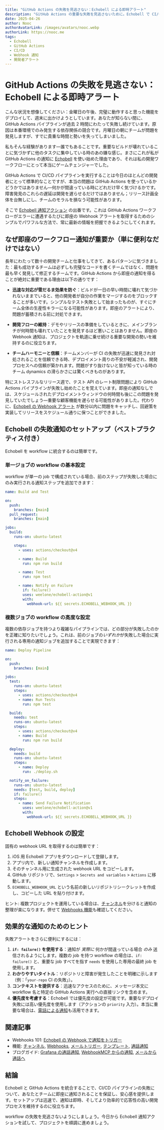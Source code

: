 ```yaml
---
title: "GitHub Actions の失敗を見逃さない：Echobell による即時アラート"
description: "GitHub Actions の重要な失敗を見逃さないために。Echobell で CI/CD 向けの即時 Webhook 通知と開発者アラートを設定する方法—実践的なヒントとチーム運用のコツ付き。"
date: 2025-04-26
author: Nooc
authorAvatarLink: /images/avatars/nooc.webp
authorLink: https://nooc.me
tags:
  - Echobell
  - GitHub Actions
  - CI/CD
  - Webhook 通知
  - 開発者アラート
---
```


# GitHub Actions の失敗を見逃さない：Echobell による即時アラート

こんな状況を想像してください：金曜日の午後、完璧に動作すると思った機能をデプロイして、週末に出かけようとしています。あなたが知らない間に、GitHub Actions パイプラインが過去 2 時間にわたって失敗し続けています。原因は本番環境でのみ発生する依存関係の競合です。月曜日の朝にチームが問題を発見しますが、すでに貴重な時間と勢いを失ってしまいました。

私もそんな経験があります—誰でもあることです。重要なビルドが壊れていることに気づかずに他のタスクに集中している時のあの嫌な感じ。まさにこれが私が GitHub Actions の通知に [Echobell](https://apps.apple.com/app/id6743597198) を使い始めた理由であり、それは私の開発ワークフローにとって本当にゲームチェンジャーでした。

GitHub Actions で CI/CD パイプラインを実行することは今日のほとんどの開発者にとって標準的なことですが、本当の問題は GitHub Actions を使っているかどうかではありません—何かが間違っている時にどれだけ早く気づけるかです。障害発見のこれらの遅延は開発を遅らせるだけではありません；リリース計画全体を台無しにし、チームのモラルを損なう可能性があります。

そこで [Echobell 通知アクション](https://github.com/weelone/echobell-action) の出番です。これは GitHub Actions ワークフローがエラーに遭遇するたびに即座の Webhook アラートを取得するためのシンプルでパワフルな方法で、常に最新の情報を把握できるようにしてくれます。

## なぜ即座のワークフロー通知が重要か（単に便利なだけではない）

長年にわたって数十の開発チームと仕事をしてきて、あるパターンに気づきました：最も成功するチームは必ずしも完璧なコードを書くチームではなく、問題を最も早く発見して修正するチームです。GitHub Actions から即座の通知を得ることが絶対に重要である理由は以下の通りです：

- **迅速な対応が雪だるま効果を防ぐ**：ビルドが一日の早い時間に壊れて気づかれないままでいると、他の開発者が自分の作業をマージするのをブロックすることが多いです。シンプルなテスト失敗として始まったものが、すぐにチーム全体の生産性キラーになる可能性があります。即座のアラートにより、問題が蓄積される前に対処できます。

- **開発フローの維持**：デモやリリースの準備をしているときに、メインブランチが何時間も壊れていたことを発見するほど悪いことはありません。即座の Webhook 通知は、プロジェクトを軌道に乗せ続ける重要な開発の勢いを維持するのに役立ちます。

- **チームハーモニーと信頼**：チームメンバーが CI の失敗が迅速に発見され対処されることを信頼できる時、デプロイメント周りの不安が軽減され、開発プロセスへの信頼が築かれます。問題がすり抜けないと皆が知っている時のチーム dynamics の滑らかさには驚くべきものがあります。

特にストレスフルなリリース週で、テスト API のレート制限問題により GitHub Actions パイプラインが失敗し始めたことを覚えています。即座の通知なしでは、スケジュールされたデプロイメントウィンドウの何時間も後にこの問題を発見していたでしょう—重要な顧客機能を遅らせる可能性がありました。代わりに、[Echobell の Webhook アラート](/ja/docs/webhook) が数分以内に問題をキャッチし、回避策を実装してリリースをスケジュール通りに保つことができました。

## Echobell の失敗通知のセットアップ（ベストプラクティス付き）

Echobell を workflow に統合するのは簡単です。

### 単一ジョブの workflow の基本設定

workflow が単一の job で構成されている場合、前のステップが失敗した場合にのみ実行される通知ステップを追加できます：

```yaml
name: Build and Test

on:
  push:
    branches: [main]
  pull_request:
    branches: [main]

jobs:
  build:
    runs-on: ubuntu-latest

    steps:
      - uses: actions/checkout@v4

      - name: Build
        run: npm run build

      - name: Test
        run: npm test

      - name: Notify on Failure
        if: failure()
        uses: weelone/echobell-action@v1
        with:
          webhook-url: ${{ secrets.ECHOBELL_WEBHOOK_URL }}
```

### 複数ジョブの workflow の高度な設定

複数の依存ジョブを持つより複雑なパイプラインでは、どの部分が失敗したのかを正確に知りたいでしょう。これは、前のジョブの*いずれか*が失敗した場合に実行される専用の通知ジョブを追加することで実現できます：

```yaml
name: Deploy Pipeline

on:
  push:
    branches: [main]

jobs:
  test:
    runs-on: ubuntu-latest
    steps:
      - uses: actions/checkout@v4
      - name: Run Tests
        run: npm test

  build:
    needs: test
    runs-on: ubuntu-latest
    steps:
      - uses: actions/checkout@v4
      - name: Build
        run: npm run build

  deploy:
    needs: build
    runs-on: ubuntu-latest
    steps:
      - name: Deploy
        run: ./deploy.sh

  notify_on_failure:
    runs-on: ubuntu-latest
    needs: [test, build, deploy]
    if: failure()
    steps:
      - name: Send Failure Notification
        uses: weelone/echobell-action@v1
        with:
          webhook-url: ${{ secrets.ECHOBELL_WEBHOOK_URL }}
```

## Echobell Webhook の設定

固有の webhook URL を取得するのは簡単です：

1.  iOS 用 Echobell アプリをダウンロードして登録します。
2.  アプリ内で、新しい通知チャンネルを作成します。
3.  そのチャンネル用に生成された webhook URL をコピーします。
4.  GitHub リポジトリで、`Settings` > `Secrets and variables` > `Actions` に移動します。
5.  `ECHOBELL_WEBHOOK_URL` という名前の新しいリポジトリシークレットを作成し、コピーした URL を貼り付けます。

ヒント: 複数プロジェクトを運用している場合は、[チャンネル](/ja/features/channels)を分けると通知の整理が楽になります。併せて [Webhooks 機能](/ja/features/webhooks)も確認してください。

## 効果的な通知のためのヒント

失敗アラートをさらに便利にするには：

1.  **`if: failure()` を使用する**：通知が _実際に_ 何かが間違っている場合 _のみ_ 送信されるようにします。複数の job を持つ workflow の場合は、`if: failure()` と、重要な job すべてを指す `needs` を使用した専用の最終 job を使用します。
2.  **わかりやすいタイトル**：リポジトリと障害が発生したことを明確に示します（例：「`your-repo` CI の失敗」）。
3.  **コンテキストを提供する**：迅速なアクセスのために、メッセージ本文に workflow 名と特定の GitHub Actions 実行への直接リンクを含めます。
4.  **優先度を考慮する**：Echobell では優先度の設定が可能です。重要なデプロイ失敗には高い優先度を使用します（アクションの `priority` 入力）。本当に重要な場合は、[電話による通知](/ja/blog/grafana-call-notification)も活用できます。

## 関連記事

- Webhooks 101: [Echobell の Webhook で通知をトリガー](/ja/docs/webhook)
- 機能: [チャンネル](/ja/features/channels), [Webhooks](/ja/features/webhooks), [メールトリガー](/ja/features/email-triggers), [テンプレート](/ja/features/templates), [通話通知](/ja/features/call-notifications)
- ブログガイド: [Grafana の通話通知](/ja/blog/grafana-call-notification), [WebhookMCP からの通知](/ja/blog/get-notified-with-webhook-mcp), [メールから通話へ](/ja/blog/email-to-call-notification)

## 結論

Echobell と GitHub Actions を統合することで、CI/CD パイプラインの失敗について、あなたとチームに即座に通知されることを保証し、安心感を提供します。セットアップは迅速で、通知は即時、そしてより効率的で応答性の高い開発プロセスを維持するのに役立ちます。

workflow の失敗を見逃さないようにしましょう。今日から Echobell 通知アクションを試して、プロジェクトを順調に進めましょう。
